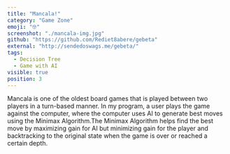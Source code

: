 ```yaml
---
title: "Mancala!"
category: "Game Zone"
emoji: "🤓"
screenshot: "./mancala-img.jpg"
github: "https://github.com/Rediet8abere/gebeta"
external: "http://sendedoswags.me/gebeta/"
tags:
  - Decision Tree
  - Game with AI
visible: true
position: 3
---
```


Mancala is one of the oldest board games that is played between two players in a turn-based manner.
In my program, a user plays the game against the computer, where the computer uses AI to generate best
moves using the Minimax Algorithm.The Minimax Algorithm helps find the best move by maximizing gain for
AI but minimizing gain for the player and backtracking to the original state when the game is over or
reached a certain depth.
